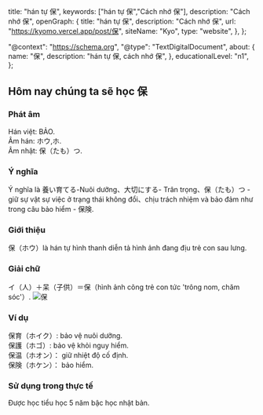 
  title: "hán tự 保",
  keywords: ["hán tự 保","Cách nhớ 保"],
  description: "Cách nhớ 保",
  openGraph: {
    title: "hán tự 保",
    description: "Cách nhớ 保",
    url: "https://kyomo.vercel.app/post/保",
    siteName: "Kyo",
    type: "website",
  },
};

  "@context": "https://schema.org",
  "@type": "TextDigitalDocument",
  about: {
    name: "保",
    description: "hán tự 保, cách nhớ 保",
  },
  educationalLevel: "n1",
};

##  Hôm nay chúng ta sẽ học 保
### Phát âm
Hán việt: BẢO.   
Âm hán: ホウ,ホ.   
Âm nhật: 保（たも）つ.
### Ý nghĩa
Ý nghĩa là 養い育てる-Nuôi dưỡng、大切にする- Trân trọng、保（たも）つ - giữ sự vật sự việc ở trạng thái không đổi、chịu trách nhiệm và bảo đảm như trong câu bảo hiểm - 保険.
### Giới thiệu
保（ホウ）là hán tự hình thanh diễn tả hình ảnh đang địu trẻ con sau lưng.
### Giải chữ
イ（人）＋呆（子供）＝保（hình ảnh cõng trẻ con tức 'trông nom, chăm sóc'）.
<Image src={photo_1} alt='保'/>
### Ví dụ
保育（ホイク）: bảo vệ nuôi dưỡng.   
保護（ホゴ）: bảo vệ khỏi nguy hiểm.   
保温（ホオン）： giữ nhiệt độ cố định.   
保険（ホケン）： bảo hiểm.
### Sử dụng trong thực tế
Được học tiểu học 5 năm bậc học nhật bản.